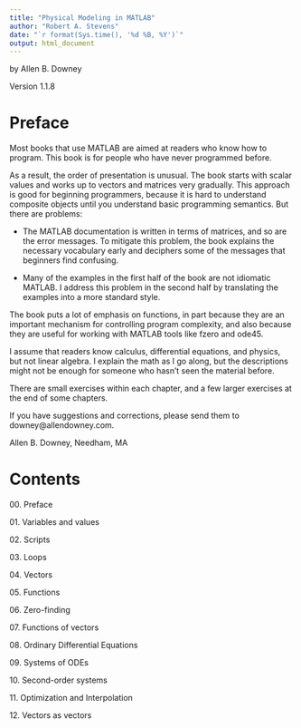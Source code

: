 ```yaml
---
title: "Physical Modeling in MATLAB"
author: "Robert A. Stevens"
date: "`r format(Sys.time(), '%d %B, %Y')`"
output: html_document
---
```


by Allen B. Downey 

Version 1.1.8

# Preface

Most books that use MATLAB are aimed at readers who know how to program. This book is for people who have never programmed before.

As a result, the order of presentation is unusual. The book starts with scalar values and works up to vectors and matrices very gradually. This approach is good for beginning programmers, because it is hard to understand composite objects until you understand basic programming semantics. But there are problems:

- The MATLAB documentation is written in terms of matrices, and so are the error messages. To mitigate this problem, the book explains the necessary vocabulary early and deciphers some of the messages that beginners find confusing.

- Many of the examples in the first half of the book are not idiomatic MATLAB. I address this problem in the second half by translating the examples into a more standard style.

The book puts a lot of emphasis on functions, in part because they are an important mechanism for controlling program complexity, and also because they are useful for working with MATLAB tools like fzero and ode45.

I assume that readers know calculus, differential equations, and physics, but not linear algebra. I explain the math as I go along, but the descriptions might not be enough for someone who hasn’t seen the material before.

There are small exercises within each chapter, and a few larger exercises at the end of some chapters.

If you have suggestions and corrections, please send them to downey@allendowney.com.

Allen B. Downey, Needham, MA
 
# Contents

00\. Preface

01\. Variables and values

02\. Scripts

03\. Loops

04\. Vectors

05\. Functions

06\. Zero-finding 

07\. Functions of vectors 

08\. Ordinary Differential Equations 

09\. Systems of ODEs 

10\. Second-order systems 

11\. Optimization and Interpolation 

12\. Vectors as vectors
